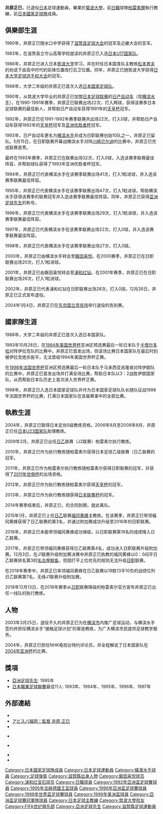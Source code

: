{{blpunsourced|time=2015-01-06T14:56:23+00:00}}
{{noteta|G1=足球}}{{Football player infobox
| playername= {{lang|ja|井原正巳}}
| image= 
| fullname ={{lang|ja|井原正巳}}
| dateofbirth = {{birth date and age|1967|9|18}}
|birth_place={{JPN}}[[滋賀県|滋賀県]][[甲賀市|甲賀市]]
| height = {{height|m=1.82}}
| currentclub = 
| position = [[後衛_(足球)|後衛]]
|years1=1990–1992
|clubs1=[[橫濱水手|日產汽車]]
|caps1=44
|goals1=2
|years2=1993–1999
|clubs2=[[横濱水手|横濱水手]]
|caps2=271
|goals2=3
|years3=2000
|clubs3=[[磐田喜悅|磐田喜悅]]
|caps3=23
|goals3=1
|years4=2001–2002
|clubs4=[[浦和紅鑽|浦和紅鑽]]
|caps4=73
|goals4=1
|totalcaps=341
|totalgoals=7
|nationalyears1=1988–1999
|nationalteam1=[[日本國家足球隊|日本]]
|nationalcaps1=122
|nationalgoals1=5
|manageryears1 = 2006–2008
|managerclubs1 = [[日本23歲以下足球代表隊|日本U-23]](助理)
|manageryears2 = 2009,2013
|managerclubs2 = [[柏雷素爾|柏雷素爾]](執行)
|manageryears3 = 2015–2018
|managerclubs3 = [[福岡黃蜂|福岡黃蜂]]
|pcupdate=2003年1月1日
|ntupdate=1999年7月5日
}}

'''井原正巳'''{{BD|1967年|9月18日|catIdx=Ihara, Masami}}，已退役[[日本|日本]]足球運動員，畢業於[[築波大學|築波大學]]，前[[日本職業足球聯賽|日職]]球隊[[柏雷素爾|柏雷素爾]]執行教練，前[[日本國家足球隊|日本國家足球隊]]成員。

==俱樂部生涯==
1980年，井原正巳随水口中学获得了[[滋贺县足球大会|滋贺县足球大会]]的冠军及近畿大会的亚军。

1983年，在滋贺县立守山高等学校就读的井原正巳入选[[日本U17国家队|日本U17国家队]]。

1986年，井原正巳进入日本[[筑波大学|筑波大学]]学习，并在时任日本国青队主教练[[松本育夫|松本育夫]]的劝说下由高中时代的前锋位置改打后卫位置。同年，井原正巳随筑波大学获得[[日本大学足球选手权大会|日本大学足球选手权大会]]的冠军。

1988年，大学二年级的井原正巳首次入选[[日本国家足球队|日本国家足球队]]。

1990年，从筑波大学毕业的井原正巳加盟[[日本足球联赛|日本足球联赛]]的[[日产自动车|日产自动车]]（现[[横滨水手|横滨水手]]）。在1990-1991年赛季，井原正巳联赛出场22次，打入两球，获得该赛季日本足球联赛的最佳新人，并帮助日产自动车获得1991年的[[天皇杯|天皇杯]]冠军。

1992年，井原正巳在1991-1992年赛季联赛共出场22次，打入0球，并帮助日产自动车获得1992年的[[天皇杯|天皇杯]]冠军及[[亚洲优胜者杯|亚洲优胜者杯]]冠军。

1993年，日产自动车更名为[[横滨水手|横滨水手]]并成为日职联赛创始10队之一，井原正巳留队。5月15日，在日职联赛开幕战横滨水手对阵[[川崎贝尔迪|川崎贝尔迪]]的比赛中，井原正巳完成联赛首秀。

最终在1993年赛季，井原正巳在联赛出场32次，打入0球，入选该赛季联赛最佳阵容，并帮助球队获得了1993年亚洲优胜者杯冠军。

1994年，井原正巳代表横滨水手在该赛季联赛出场41次，打入1粒进球，并入选该赛季联赛最佳阵容。

1995年，井原正巳代表横滨水手在该赛季联赛出场47次，打入1粒进球，帮助横滨水手获得该赛季的联赛冠军并入选该赛季联赛最佳阵容。同年，井原正巳获得[[亚洲足球先生|亚洲足球先生]]的称号。

1996年，井原正巳代表横滨水手在该赛季联赛出场29次，打入1粒进球，并入选该赛季联赛最佳阵容。

1997年，井原正巳代表横滨水手在该赛季联赛出场22次，打入0球，并入选该赛季联赛最佳阵容。

1998年，井原正巳代表横滨水手在该赛季联赛出场27次，打入0球。

2000年，井原正巳由横滨水手转会至[[磐田喜悦|磐田喜悦]]。在2000赛季，井原正巳在日职联赛出场20次，打入1粒进球。

2001年，井原正巳由磐田喜悦转会至[[浦和红钻|浦和红钻]]。在2001年赛季，井原正巳在日职联赛出场26次，打入1粒进球。

2002年，井原正巳代表浦和红钻在日职联赛出场28次，打入0球。12月26日，井原正巳正式宣布退役。

2004年1月4日，井原正巳在[[东京国立竞技场|东京国立竞技场]]举行退役的告别赛。

==國家隊生涯==
1988年，大学二年级的井原正巳首次入选日本国家队。

1993年10月28日，在[[1994年美国世界杯|1994年美国世界杯]]亚洲区预选赛最后一轮日本队于[[卡塔尔|卡塔尔]][[多哈|多哈]]对阵伊拉克队的比赛中，井原正巳首发出场，但该场比赛日本国家队在最后时刻被伊拉克绝杀扳平，无法晋级1994年美国世界杯正赛。

在[[1998年法国世界杯|1998年法国世界杯]]亚洲区预选赛最后一轮日本队于马来西亚吉隆坡对阵伊朗队的比赛中，井原正巳首发出场并打满全场比赛，帮助日本队以3：2战胜伊朗国家队，从而帮助日本队历史上首次进入世界杯正赛。

1998年，井原正巳入选日本国家足球队并作为日本国家足球队队长随队征战1998年法国世界杯的比赛，打满日本国家队在该届赛事中的全部比赛。

==執教生涯==
2004年，井原正巳取得日本足协S级教练资格。2006年8月至2008年8月，井原正巳任[[日本U23国家队|日本U23国家队]]助理教练。

2009年2月，井原正巳出任[[日乙|日乙]]联赛（J2联赛）柏雷素尔执行教练。

2010年，井原正巳作为执行教练随柏雷素尔获得日本足球乙级联赛（日乙联赛的冠军。

2011年，井原正巳作为柏雷素尔执行教练随柏雷素尔获得日职联赛的冠军，并获得了[[2011年世俱杯|2011年世俱杯]]的出场资格。

2012年，井原正巳作为执行教练随柏雷素尔获得[[天皇杯|天皇杯]]的冠军。

2013年，井原正巳作为执行教练随获得[[日本联赛杯|日本联赛杯]]的冠军。

2014年赛季结束后，井原正巳，的合同到期，就此离队。

2015年1月，井原正巳上任[[日乙|日乙]]联赛[[福冈黄蜂|福冈黄蜂]]主教练。在该赛季，井原正巳带领福冈黄蜂获得了日乙联赛的第3名，并通过附加赛成功升级至2016年的日职联赛。

2016年，井原正巳未能带领福冈黄蜂成功保级，以日职联赛第18名的成绩降入日乙联赛。

2017年，井原正巳带领福冈黄蜂获得日乙联赛第4名，成功进入日职联赛升级附加赛。12月3日，在J1联赛升级附加赛决赛中井原正巳执教的福冈黄蜂以0：0闷平日乙联赛排名第3的[[名古屋鲸鱼|名古屋鲸鱼]]，但因打平上位优先的规则无法升级[[日职|日职]]联赛。

在2018年赛季中，井原正巳率领福冈黄蜂在日乙联赛以19胜13平10负的战绩位列日乙联赛第7名，无缘J1联赛升级附加赛。

2018年12月13日，在2018年赛季从[[日职|日职]]联赛降级的柏雷素尔官方宣布井原正巳出任一线队的执行教练。

==人物==
2003年3月25日，退役不久的井原正巳为在[[横滨市|横滨市]]内推广足球运动，与横滨水手签约并担任横滨水手“接触足球计划”的客座教练，为广大横滨市民提供足球教学服务。

2004年，井原正巳担任NHK电视台特约评论员，并全程解说了日本国家队在[[2004年亚洲杯|2004年亚洲杯]]的比赛。

==獎項==
* [[亞洲足球先生|亞洲足球先生]]: 1995年
* [[日本職業足球聯賽|日本職業足球聯賽]]最佳11人: 1993年、1994年、1995年、1996年、1997年

==外部連結==
* {{Official|http://www.ihara-masami.com}}
* [https://web.archive.org/web/20161208084355/http://www.avispa.co.jp/club-info/%e7%9b%a3%e7%9d%a3-%e4%ba%95%e5%8e%9f-%e6%ad%a3%e5%b7%b3 アビスパ福岡｜監督 井原 正巳]
* {{Official|http://www.reysol.co.jp/team/players/2012/headcoach.php|name=柏レイソルによる公式プロフィール}}
* {{FIFA player|51196}} {{en icon}}
* {{NFT player | pid = 13812}} {{en icon}}
* {{J.League player}}
* {{J.League manager}}

{{start box}}
{{succession box|3=[[亚洲足球先生|亚洲足球先生]]|1=[[赛义德·奥维兰|赛义德·奥维兰]]|2=[[中田英壽|中田英壽]]|4=1995年}}
{{end box}}
{{亚洲足球先生}}
{{Navboxes
|title = 日本代表 - 出場大会
|titlestyle =background:#00D; color:#FFF;
|list1=	
<span></span>
{{1988年亞洲盃足球賽日本參賽名單}}
{{1992年亞洲盃足球賽日本參賽名單}}
{{1995年法赫德國王盃足球賽日本參賽名單}}
{{1996年亞洲盃足球賽日本參賽名單}}
{{1998年世界盃足球賽日本參賽名單}}
{{1999年美洲盃足球賽日本參賽名單}}
}}

[[Category:日本國家足球隊成員|Category:日本國家足球隊成員]]
[[Category:日本足球運動員|Category:日本足球運動員]]
[[Category:橫濱水手球員|Category:橫濱水手球員]]
[[Category:足球後衛|Category:足球後衛]]
[[Category:滋賀縣出身人物|Category:滋賀縣出身人物]]
[[Category:磐田喜悦球员|Category:磐田喜悦球员]]
[[Category:浦和红宝石球员|Category:浦和红宝石球员]]
[[Category:日職球員|Category:日職球員]]
[[Category:1992年亞洲盃足球賽球員|Category:1992年亞洲盃足球賽球員]]
[[Category:1995年法赫德國王盃球員|Category:1995年法赫德國王盃球員]]
[[Category:1996年亞洲盃足球賽球員|Category:1996年亞洲盃足球賽球員]]
[[Category:1998年世界盃足球賽球員|Category:1998年世界盃足球賽球員]]
[[Category:1999年美洲盃球員|Category:1999年美洲盃球員]]
[[Category:亞洲盃足球賽冠軍隊球員|Category:亞洲盃足球賽冠軍隊球員]]
[[Category:日本足球主教練|Category:日本足球主教練]]
[[Category:筑波大學校友|Category:筑波大學校友]]
[[Category:FIFA世纪俱乐部|Category:FIFA世纪俱乐部]]
[[Category:亞洲足球先生|Category:亞洲足球先生]]
[[Category:滋賀縣足球運動員|Category:滋賀縣足球運動員]]